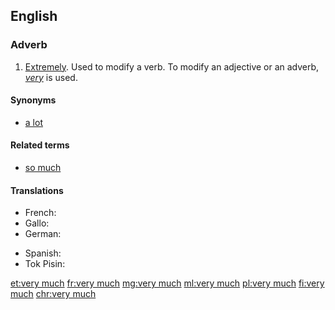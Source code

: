 ==English==

===Adverb===
{{en-adv|head=[[very]] [[much]]}}

# [[extremely|Extremely]]. Used to modify a verb. To modify an adjective or an adverb, ''[[very]]'' is used.

====Synonyms====
* [[a lot]]

====Related terms====
* [[so much]]

====Translations====
{{trans-top|extremely}}
* French: {{t+|fr|beaucoup}}
* Gallo: {{t|roa-gal|brav'ment}}
* German: {{t+|de|sehr}}
{{trans-mid}}
* Spanish: {{t+|es|mucho|m}}
* Tok Pisin: {{t|tpi|tumas}}
{{trans-bottom}}

[[et:very much]]
[[fr:very much]]
[[mg:very much]]
[[ml:very much]]
[[pl:very much]]
[[fi:very much]]
[[chr:very much]]